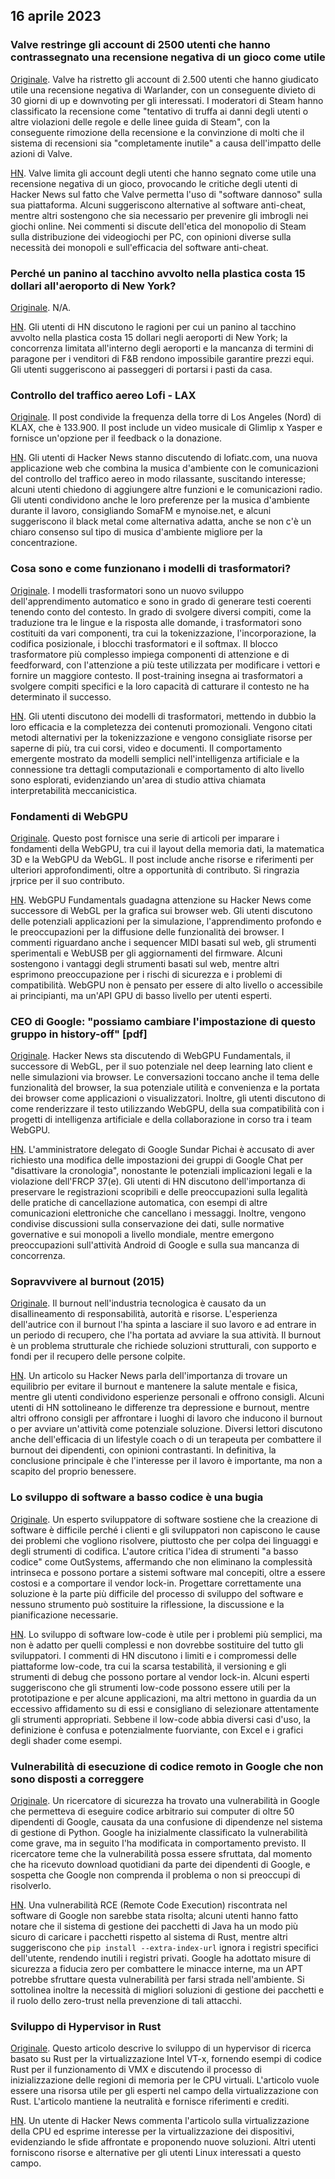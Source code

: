 

<CallToAction />

<Steps>

## 16 aprile 2023

### Valve restringe gli account di 2500 utenti che hanno contrassegnato una recensione negativa di un gioco come utile

[Originale](https://tech.slashdot.org/story/23/04/14/175246/valve-restricts-accounts-of-2500-users-who-marked-a-negative-game-review-useful).
Valve ha ristretto gli account di 2.500 utenti che hanno giudicato utile una recensione negativa di Warlander, con un conseguente divieto di 30 giorni di up e downvoting per gli interessati. I moderatori di Steam hanno classificato la recensione come "tentativo di truffa ai danni degli utenti o altre violazioni delle regole e delle linee guida di Steam", con la conseguente rimozione della recensione e la convinzione di molti che il sistema di recensioni sia "completamente inutile" a causa dell'impatto delle azioni di Valve.

[HN](http://news.ycombinator.com/item?id=35577895).
Valve limita gli account degli utenti che hanno segnato come utile una recensione negativa di un gioco, provocando le critiche degli utenti di Hacker News sul fatto che Valve permetta l'uso di "software dannoso" sulla sua piattaforma. Alcuni suggeriscono alternative al software anti-cheat, mentre altri sostengono che sia necessario per prevenire gli imbrogli nei giochi online. Nei commenti si discute dell'etica del monopolio di Steam sulla distribuzione dei videogiochi per PC, con opinioni diverse sulla necessità dei monopoli e sull'efficacia del software anti-cheat.

### Perché un panino al tacchino avvolto nella plastica costa 15 dollari all'aeroporto di New York?

[Originale](https://hellgatenyc.com/why-is-airport-turkey-sandwich-expensive).
N/A.

[HN](http://news.ycombinator.com/item?id=35580847).
Gli utenti di HN discutono le ragioni per cui un panino al tacchino avvolto nella plastica costa 15 dollari negli aeroporti di New York; la concorrenza limitata all'interno degli aeroporti e la mancanza di termini di paragone per i venditori di F&B rendono impossibile garantire prezzi equi. Gli utenti suggeriscono ai passeggeri di portarsi i pasti da casa.

### Controllo del traffico aereo Lofi - LAX

[Originale](https://www.lofiatc.com/?icao=KLAX).
Il post condivide la frequenza della torre di Los Angeles (Nord) di KLAX, che è 133.900. Il post include un video musicale di Glimlip x Yasper e fornisce un'opzione per il feedback o la donazione.

[HN](http://news.ycombinator.com/item?id=35583228).
Gli utenti di Hacker News stanno discutendo di lofiatc.com, una nuova applicazione web che combina la musica d'ambiente con le comunicazioni del controllo del traffico aereo in modo rilassante, suscitando interesse; alcuni utenti chiedono di aggiungere altre funzioni e le comunicazioni radio. Gli utenti condividono anche le loro preferenze per la musica d'ambiente durante il lavoro, consigliando SomaFM e mynoise.net, e alcuni suggeriscono il black metal come alternativa adatta, anche se non c'è un chiaro consenso sul tipo di musica d'ambiente migliore per la concentrazione.

### Cosa sono e come funzionano i modelli di trasformatori?

[Originale](https://txt.cohere.ai/what-are-transformer-models/).
I modelli trasformatori sono un nuovo sviluppo dell'apprendimento automatico e sono in grado di generare testi coerenti tenendo conto del contesto. In grado di svolgere diversi compiti, come la traduzione tra le lingue e la risposta alle domande, i trasformatori sono costituiti da vari componenti, tra cui la tokenizzazione, l'incorporazione, la codifica posizionale, i blocchi trasformatori e il softmax. Il blocco trasformatore più complesso impiega componenti di attenzione e di feedforward, con l'attenzione a più teste utilizzata per modificare i vettori e fornire un maggiore contesto. Il post-training insegna ai trasformatori a svolgere compiti specifici e la loro capacità di catturare il contesto ne ha determinato il successo.

[HN](http://news.ycombinator.com/item?id=35576918).
Gli utenti discutono dei modelli di trasformatori, mettendo in dubbio la loro efficacia e la completezza dei contenuti promozionali. Vengono citati metodi alternativi per la tokenizzazione e vengono consigliate risorse per saperne di più, tra cui corsi, video e documenti. Il comportamento emergente mostrato da modelli semplici nell'intelligenza artificiale e la connessione tra dettagli computazionali e comportamento di alto livello sono esplorati, evidenziando un'area di studio attiva chiamata interpretabilità meccanicistica.

### Fondamenti di WebGPU

[Originale](https://webgpufundamentals.org/).
Questo post fornisce una serie di articoli per imparare i fondamenti della WebGPU, tra cui il layout della memoria dati, la matematica 3D e la WebGPU da WebGL. Il post include anche risorse e riferimenti per ulteriori approfondimenti, oltre a opportunità di contributo. Si ringrazia jrprice per il suo contributo.

[HN](http://news.ycombinator.com/item?id=35579334).
WebGPU Fundamentals guadagna attenzione su Hacker News come successore di WebGL per la grafica sui browser web. Gli utenti discutono delle potenziali applicazioni per la simulazione, l'apprendimento profondo e le preoccupazioni per la diffusione delle funzionalità dei browser. I commenti riguardano anche i sequencer MIDI basati sul web, gli strumenti sperimentali e WebUSB per gli aggiornamenti del firmware. Alcuni sostengono i vantaggi degli strumenti basati sul web, mentre altri esprimono preoccupazione per i rischi di sicurezza e i problemi di compatibilità. WebGPU non è pensato per essere di alto livello o accessibile ai principianti, ma un'API GPU di basso livello per utenti esperti.

### CEO di Google: "possiamo cambiare l'impostazione di questo gruppo in history-off" [pdf]

[Originale](https://ia601707.us.archive.org/28/items/gov.uscourts.cand.364454/gov.uscourts.cand.364454.385.0.pdf).
Hacker News sta discutendo di WebGPU Fundamentals, il successore di WebGL, per il suo potenziale nel deep learning lato client e nelle simulazioni via browser. Le conversazioni toccano anche il tema delle funzionalità del browser, la sua potenziale utilità e convenienza e la portata dei browser come applicazioni o visualizzatori. Inoltre, gli utenti discutono di come renderizzare il testo utilizzando WebGPU, della sua compatibilità con i progetti di intelligenza artificiale e della collaborazione in corso tra i team WebGPU.

[HN](http://news.ycombinator.com/item?id=35585174).
L'amministratore delegato di Google Sundar Pichai è accusato di aver richiesto una modifica delle impostazioni dei gruppi di Google Chat per "disattivare la cronologia", nonostante le potenziali implicazioni legali e la violazione dell'FRCP 37(e). Gli utenti di HN discutono dell'importanza di preservare le registrazioni scopribili e delle preoccupazioni sulla legalità delle pratiche di cancellazione automatica, con esempi di altre comunicazioni elettroniche che cancellano i messaggi. Inoltre, vengono condivise discussioni sulla conservazione dei dati, sulle normative governative e sui monopoli a livello mondiale, mentre emergono preoccupazioni sull'attività Android di Google e sulla sua mancanza di concorrenza.

### Sopravvivere al burnout (2015)

[Originale](https://lifeofaudrey.com/essays/surviving_burnout.html).
Il burnout nell'industria tecnologica è causato da un disallineamento di responsabilità, autorità e risorse. L'esperienza dell'autrice con il burnout l'ha spinta a lasciare il suo lavoro e ad entrare in un periodo di recupero, che l'ha portata ad avviare la sua attività. Il burnout è un problema strutturale che richiede soluzioni strutturali, con supporto e fondi per il recupero delle persone colpite.

[HN](http://news.ycombinator.com/item?id=35577285).
Un articolo su Hacker News parla dell'importanza di trovare un equilibrio per evitare il burnout e mantenere la salute mentale e fisica, mentre gli utenti condividono esperienze personali e offrono consigli. Alcuni utenti di HN sottolineano le differenze tra depressione e burnout, mentre altri offrono consigli per affrontare i luoghi di lavoro che inducono il burnout o per avviare un'attività come potenziale soluzione. Diversi lettori discutono anche dell'efficacia di un lifestyle coach o di un terapeuta per combattere il burnout dei dipendenti, con opinioni contrastanti. In definitiva, la conclusione principale è che l'interesse per il lavoro è importante, ma non a scapito del proprio benessere.

### Lo sviluppo di software a basso codice è una bugia

[Originale](https://jaylittle.com/post/view/2023/4/low-code-software-development-is-a-lie).
Un esperto sviluppatore di software sostiene che la creazione di software è difficile perché i clienti e gli sviluppatori non capiscono le cause dei problemi che vogliono risolvere, piuttosto che per colpa dei linguaggi e degli strumenti di codifica. L'autore critica l'idea di strumenti "a basso codice" come OutSystems, affermando che non eliminano la complessità intrinseca e possono portare a sistemi software mal concepiti, oltre a essere costosi e a comportare il vendor lock-in. Progettare correttamente una soluzione è la parte più difficile del processo di sviluppo del software e nessuno strumento può sostituire la riflessione, la discussione e la pianificazione necessarie.

[HN](http://news.ycombinator.com/item?id=35578240).
Lo sviluppo di software low-code è utile per i problemi più semplici, ma non è adatto per quelli complessi e non dovrebbe sostituire del tutto gli sviluppatori. I commenti di HN discutono i limiti e i compromessi delle piattaforme low-code, tra cui la scarsa testabilità, il versioning e gli strumenti di debug che possono portare al vendor lock-in. Alcuni esperti suggeriscono che gli strumenti low-code possono essere utili per la prototipazione e per alcune applicazioni, ma altri mettono in guardia da un eccessivo affidamento su di essi e consigliano di selezionare attentamente gli strumenti appropriati. Sebbene il low-code abbia diversi casi d'uso, la definizione è confusa e potenzialmente fuorviante, con Excel e i grafici degli shader come esempi.

### Vulnerabilità di esecuzione di codice remoto in Google che non sono disposti a correggere

[Originale](https://giraffesecurity.dev/posts/google-remote-code-execution/).
Un ricercatore di sicurezza ha trovato una vulnerabilità in Google che permetteva di eseguire codice arbitrario sui computer di oltre 50 dipendenti di Google, causata da una confusione di dipendenze nel sistema di gestione di Python. Google ha inizialmente classificato la vulnerabilità come grave, ma in seguito l'ha modificata in comportamento previsto. Il ricercatore teme che la vulnerabilità possa essere sfruttata, dal momento che ha ricevuto download quotidiani da parte dei dipendenti di Google, e sospetta che Google non comprenda il problema o non si preoccupi di risolverlo.

[HN](http://news.ycombinator.com/item?id=35581532).
Una vulnerabilità RCE (Remote Code Execution) riscontrata nel software di Google non sarebbe stata risolta; alcuni utenti hanno fatto notare che il sistema di gestione dei pacchetti di Java ha un modo più sicuro di caricare i pacchetti rispetto al sistema di Rust, mentre altri suggeriscono che `pip install --extra-index-url` ignora i registri specifici dell'utente, rendendo inutili i registri privati. Google ha adottato misure di sicurezza a fiducia zero per combattere le minacce interne, ma un APT potrebbe sfruttare questa vulnerabilità per farsi strada nell'ambiente. Si sottolinea inoltre la necessità di migliori soluzioni di gestione dei pacchetti e il ruolo dello zero-trust nella prevenzione di tali attacchi.

### Sviluppo di Hypervisor in Rust

[Originale](https://memn0ps.github.io/hypervisor-development-in-rust-part-1/).
Questo articolo descrive lo sviluppo di un hypervisor di ricerca basato su Rust per la virtualizzazione Intel VT-x, fornendo esempi di codice Rust per il funzionamento di VMX e discutendo il processo di inizializzazione delle regioni di memoria per le CPU virtuali. L'articolo vuole essere una risorsa utile per gli esperti nel campo della virtualizzazione con Rust. L'articolo mantiene la neutralità e fornisce riferimenti e crediti.

[HN](http://news.ycombinator.com/item?id=35579876).
Un utente di Hacker News commenta l'articolo sulla virtualizzazione della CPU ed esprime interesse per la virtualizzazione dei dispositivi, evidenziando le sfide affrontate e proponendo nuove soluzioni. Altri utenti forniscono risorse e alternative per gli utenti Linux interessati a questo campo.

</Steps>